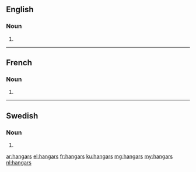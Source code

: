 ==English==

===Noun===
{{head|en|plural}}

# {{plural of|hangar|lang=en|nocat=1}}

----

==French==

===Noun===
{{head|fr|plural}}

# {{plural of|hangar|lang=fr|nocat=1}}

----

==Swedish==

===Noun===
{{head|sv|noun form}}

# {{sv-noun-form-indef-gen|hangar}}

[[ar:hangars]]
[[el:hangars]]
[[fr:hangars]]
[[ku:hangars]]
[[mg:hangars]]
[[my:hangars]]
[[nl:hangars]]